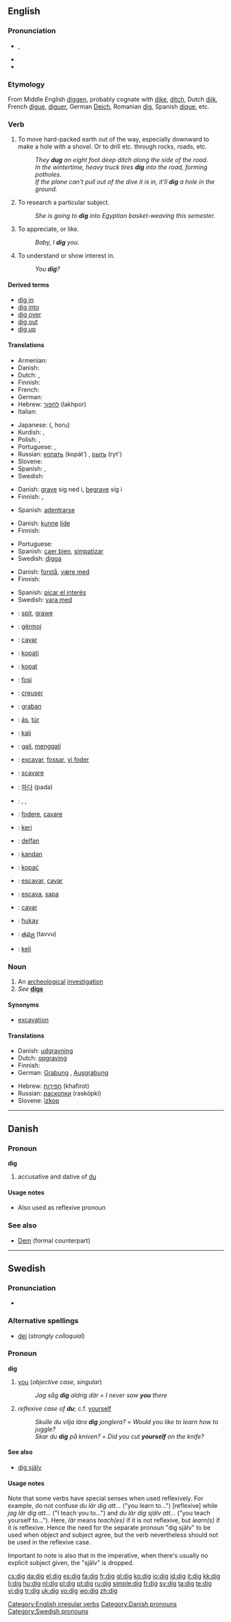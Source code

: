 {{also|DIG|dIG}}
==English==

===Pronunciation===
* {{IPA|/dɪg/}}, {{SAMPA|/dIg/}}
* {{audio|en-us-dig.ogg|Audio (US)}}
* {{rhymes|ɪɡ}}

===Etymology===
From Middle English [[diggen]], probably cognate with [[dike]], [[ditch]], Dutch [[dijk]], French [[digue]], [[diguer]], German [[Deich]], Romanian [[dig]], Spanish [[dique]], etc.

===Verb===
{{en-verb|digs|digging|dug}}

# To move hard-packed earth out of the way, especially downward to make a hole with a shovel.  Or to drill etc. through rocks, roads, etc.
#: ''They '''dug''' an eight foot deep ditch along the side of the road.''
#: ''In the wintertime, heavy truck tires '''dig''' into the road, forming potholes.''
#: ''If the plane can't pull out of the dive it is in, it'll '''dig''' a hole in the ground.''
# {{italbrac|with "into"}} To research a particular subject.
#: ''She is going to '''dig''' into Egyptian basket-weaving this semester.''
# {{slang}} To appreciate, or like.
#: ''Baby, I '''dig''' you.''
# {{slang}} To understand or show interest in.
#: ''You '''dig'''?''

====Derived terms====
* [[dig in]]
* [[dig into]]
* [[dig over]]
* [[dig out]]
* [[dig up]]

====Translations====
{{trans-top|to move hard-packed earth out of the way}}
* Armenian: {{t-|hy|փորել|tr=p'orel|sc=Armn|xs=Armenian}}
* Danish: {{t-|da|grave}}
* Dutch: {{t+|nl|graven}}, {{t+|nl|delven}}
* Finnish: {{t+|fi|kaivaa}}
* French: {{t+|fr|creuser}}
* German: {{t+|de|graben}}
* Hebrew: [[לחפור]] (lakhpor)
* Italian: {{t+|it|scavare}}
{{trans-mid}}
* Japanese: {{Jpan|[[掘る]]}} ({{Jpan|[[ほる]]}}, horu)
* Kurdish: {{ku-Arab|[[هه‌ڵکوڵین]]}}, {{ku-Arab|[[هه‌ڵقه‌ندن]]}}
* Polish: {{t+|pl|kopać}}, {{t+|pl|wykopywać}}
* Portuguese: {{t+|pt|cavar}}, {{t+|pt|escavar}}
* Russian: [[копать]] (kopát’) {{impf}}, [[рыть]] (ryt') {{impf}}
* Slovene: {{t+|sl|kopati}}
* Spanish: {{t-|es|excavar}}, {{t-|es|ahondar}}
* Swedish: {{t-|sv|gräva}}
{{trans-bottom}}

{{trans-top|to research a particular subject}}
* Danish: [[grave]] sig ned i, [[begrave]] sig i
* Finnish: {{t-|fi|kaivella}}, {{t-|fi|tonkia}}
{{trans-mid}}
* Spanish: [[adentrarse]]
{{trans-bottom}}

{{trans-top|(''slang'') to appreciate, or like}}
* Danish: [[kunne]] [[lide]]
* Finnish: {{t+|fi|digata}}
{{trans-mid}}
* Portuguese: {{t|pt|curto}}
* Spanish: [[caer bien]], [[simpatizar]]
* Swedish: [[digga]]
{{trans-bottom}}

{{trans-top|(''slang'') to understand or show interest in}}
* Danish: [[forstå]], [[være med]]
* Finnish: {{t-|fi|tajuta}}
{{trans-mid}}
* Spanish: [[picar el interés]]
* Swedish: [[vara med]]
{{trans-bottom}}

{{checktrans-top}}
* {{ttbc|Afrikaans}}: [[spit]], [[grawe]]
* {{ttbc|Albanian}}: [[gërmoj]]
* {{ttbc|Catalan}}: [[cavar]]
* {{ttbc|Croatian}}: [[kopati]]
* {{ttbc|Czech}}: [[kopat]]
* {{ttbc|Esperanto}}: [[fosi]]
* {{ttbc|French}}: [[creuser]]
* {{ttbc|Gothic}}: [[graban]]
* {{ttbc|Hungarian}}: [[ás]], [[túr]]
* {{ttbc|Ilocano}}: [[kali]]
* {{ttbc|Indonesian}}: [[gali]], [[gali|menggali]]
* {{ttbc|Interlingua}}: [[excavar]], [[fossar]], [[vi foder]]
* {{ttbc|Italian}}: [[scavare]]
{{trans-mid}}
* {{ttbc|Korean}}: [[파다]] (pada)
* {{ttbc|Kurdish}}: {{t|ku|kolîn}}, {{t|ku|kêlan}}, {{t|ku|kolandin}}
* {{ttbc|Latin}}: [[fodere]], [[cavare]]
* {{ttbc|Maori}}: [[keri]]
* {{ttbc|Old English}}: [[delfan]]
* {{ttbc|Persian}}: [[kandan]]
* {{ttbc|Polish}}: [[kopać]]
* {{ttbc|Portuguese}}: [[escavar]], [[cavar]]
* {{ttbc|Romanian}}:  [[escava]], [[sapa]]
* {{ttbc|Spanish}}: [[cavar]]
* {{ttbc|Tagalog}}: [[hukay]]
* {{ttbc|Telugu}}: [[తవ్వు]] (tavvu)
* {{ttbc|Tongan}}: [[keli]]
{{trans-bottom}}

===Noun===
{{en-noun}}

# An [[archeological]] [[investigation]]
# ''See'' '''[[digs]]'''

====Synonyms====
* [[excavation]]

====Translations====
{{trans-top|archeological investigation}}
* Danish: [[udgravning]] {{c}}
* Dutch: [[opgraving]] {{f}}
* Finnish: {{t-|fi|kaivaus|p|alt=kaivaukset}}
* German: [[Grabung]] {{f}}, [[Ausgrabung]] {{f}}
{{trans-mid}}
* Hebrew: [[חפירות]] (khafirot) {{f|p}}
* Russian: [[раскопки]] (raskópki) {{f|p}}
* Slovene: [[izkop]] {{m}}
{{trans-bottom}}

[[Category:English irregular verbs]]

----

==Danish==

===Pronoun===
'''dig'''

# {{personal}} accusative and dative of [[du#Danish|du]]

====Usage notes====
* Also used as reflexive pronoun

===See also===
* [[Dem#Danish|Dem]] (formal counterpart)

[[Category:Danish pronouns]]

----

==Swedish==

===Pronunciation===
* {{audio|Sv-dig.ogg|audio}}

===Alternative spellings===
* [[dej]] (''strongly colloquial'')

===Pronoun===
'''dig'''

# [[you]] (''objective case, singular'')
#: ''Jag såg '''dig''' aldrig där = I never saw '''you''' there ''
# ''reflexive case of '''du'''''; c.f. [[yourself]]
#: ''Skulle du vilja lära '''dig''' jonglera?'' = ''Would you like to learn how to juggle?''
#: ''Skar du '''dig''' på kniven?'' = ''Did you cut '''yourself''' on the knife?''

====See also====
* [[dig själv]]

====Usage notes====
Note that some verbs have special senses when used reflexively. For example, do not confuse ''du lär dig att...'' ("you learn to...") [reflexive] while ''jag lär dig att...'' ("I teach you to...") and ''du lär dig själv att...'' ("you teach yourself to..."). Here, ''lär'' means ''teach(es)'' if it is not reflexive, but ''learn(s)'' if it is reflexive. Hence the need for the separate pronoun "dig själv" to be used when object and subject agree, but the verb nevertheless should not be used in the reflexive case.

Important to note is also that in the imperative, when there's usually no explicit subject given, the "själv" is dropped.

[[Category:Swedish pronouns]]

[[cs:dig]]
[[da:dig]]
[[el:dig]]
[[es:dig]]
[[fa:dig]]
[[fr:dig]]
[[gl:dig]]
[[ko:dig]]
[[io:dig]]
[[id:dig]]
[[it:dig]]
[[kk:dig]]
[[li:dig]]
[[hu:dig]]
[[nl:dig]]
[[pl:dig]]
[[pt:dig]]
[[ru:dig]]
[[simple:dig]]
[[fi:dig]]
[[sv:dig]]
[[ta:dig]]
[[te:dig]]
[[vi:dig]]
[[tr:dig]]
[[uk:dig]]
[[vo:dig]]
[[wo:dig]]
[[zh:dig]]